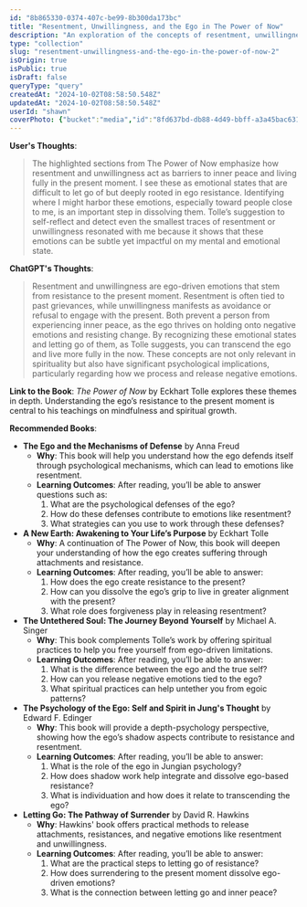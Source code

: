 ```yaml
---
id: "8b865330-0374-407c-be99-8b300da173bc"
title: "Resentment, Unwillingness, and the Ego in The Power of Now"
description: "An exploration of the concepts of resentment, unwillingness, and ego resistance as discussed in Eckhart Tolle's The Power of Now, including related spiritual and psychological insights."
type: "collection"
slug: "resentment-unwillingness-and-the-ego-in-the-power-of-now-2"
isOrigin: true
isPublic: true
isDraft: false
queryType: "query"
createdAt: "2024-10-02T08:58:50.548Z"
updatedAt: "2024-10-02T08:58:50.548Z"
userId: "shawn"
coverPhoto: {"bucket":"media","id":"8fd637bd-db88-4d49-bbff-a3a45bac631d","path":"8fd637bd-db88-4d49-bbff-a3a45bac631d.jpeg","url":"https://files.oaiusercontent.com/file-iXCO7ZExWAmURB5ow9eQlxi8?se=2024-10-02T04%3A03%3A47Z&sp=r&sv=2024-08-04&sr=b&rscc=max-age%3D299%2C%20immutable%2C%20private&rscd=attachment%3B%20filename%3DEE7388DF-3EF7-4617-8D59-F363ABD6F26C.jpeg&sig=G6v%2Bkxs4hy1fR35nWP6UN%2BjXtdhsypyK4RRC6lEe85o%3D","alt":"EE7388DF-3EF7-4617-8D59-F363ABD6F26C.jpeg","caption":"","category":"default"}
---
```


**User's Thoughts**:
> The highlighted sections from The Power of Now emphasize how resentment and unwillingness act as barriers to inner peace and living fully in the present moment. I see these as emotional states that are difficult to let go of but deeply rooted in ego resistance. Identifying where I might harbor these emotions, especially toward people close to me, is an important step in dissolving them. Tolle’s suggestion to self-reflect and detect even the smallest traces of resentment or unwillingness resonated with me because it shows that these emotions can be subtle yet impactful on my mental and emotional state.

**ChatGPT's Thoughts**:
> Resentment and unwillingness are ego-driven emotions that stem from resistance to the present moment. Resentment is often tied to past grievances, while unwillingness manifests as avoidance or refusal to engage with the present. Both prevent a person from experiencing inner peace, as the ego thrives on holding onto negative emotions and resisting change. By recognizing these emotional states and letting go of them, as Tolle suggests, you can transcend the ego and live more fully in the now. These concepts are not only relevant in spirituality but also have significant psychological implications, particularly regarding how we process and release negative emotions.

**Link to the Book**:
*The Power of Now* by Eckhart Tolle explores these themes in depth. Understanding the ego’s resistance to the present moment is central to his teachings on mindfulness and spiritual growth.

**Recommended Books**:
- **The Ego and the Mechanisms of Defense** by Anna Freud
  - **Why**: This book will help you understand how the ego defends itself through psychological mechanisms, which can lead to emotions like resentment.
  - **Learning Outcomes**: After reading, you’ll be able to answer questions such as:
    1. What are the psychological defenses of the ego?
    2. How do these defenses contribute to emotions like resentment?
    3. What strategies can you use to work through these defenses?
- **A New Earth: Awakening to Your Life’s Purpose** by Eckhart Tolle
  - **Why**: A continuation of The Power of Now, this book will deepen your understanding of how the ego creates suffering through attachments and resistance.
  - **Learning Outcomes**: After reading, you’ll be able to answer:
    1. How does the ego create resistance to the present?
    2. How can you dissolve the ego’s grip to live in greater alignment with the present?
    3. What role does forgiveness play in releasing resentment?
- **The Untethered Soul: The Journey Beyond Yourself** by Michael A. Singer
  - **Why**: This book complements Tolle’s work by offering spiritual practices to help you free yourself from ego-driven limitations.
  - **Learning Outcomes**: After reading, you’ll be able to answer:
    1. What is the difference between the ego and the true self?
    2. How can you release negative emotions tied to the ego?
    3. What spiritual practices can help untether you from egoic patterns?
- **The Psychology of the Ego: Self and Spirit in Jung's Thought** by Edward F. Edinger
  - **Why**: This book will provide a depth-psychology perspective, showing how the ego’s shadow aspects contribute to resistance and resentment.
  - **Learning Outcomes**: After reading, you’ll be able to answer:
    1. What is the role of the ego in Jungian psychology?
    2. How does shadow work help integrate and dissolve ego-based resistance?
    3. What is individuation and how does it relate to transcending the ego?
- **Letting Go: The Pathway of Surrender** by David R. Hawkins
  - **Why**: Hawkins' book offers practical methods to release attachments, resistances, and negative emotions like resentment and unwillingness.
  - **Learning Outcomes**: After reading, you’ll be able to answer:
    1. What are the practical steps to letting go of resistance?
    2. How does surrendering to the present moment dissolve ego-driven emotions?
    3. What is the connection between letting go and inner peace?
